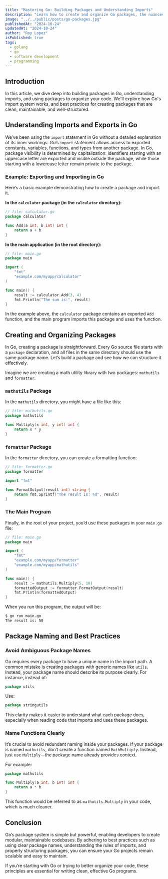 ```yaml
---
title: "Mastering Go: Building Packages and Understanding Imports"
description: "Learn how to create and organize Go packages, the nuances of Go's import system, and best practices for exporting package components."
image: "../../public/posts/go-packages.jpg"
publishedAt: "2024-10-24"
updatedAt: "2024-10-24"
author: "Roy Lopez"
isPublished: true
tags:
  - golang
  - go
  - software development
  - programming
---
```


## Introduction

In this article, we dive deep into building packages in Go, understanding imports, and using packages to organize your code. We'll explore how Go's import system works, and best practices for creating packages that are clean, maintainable, and well-structured.

## Understanding Imports and Exports in Go

We’ve been using the `import` statement in Go without a detailed explanation of its inner workings. Go’s `import` statement allows access to exported constants, variables, functions, and types from another package. In Go, package visibility is determined by capitalization: identifiers starting with an uppercase letter are exported and visible outside the package, while those starting with a lowercase letter remain private to the package.

### Example: Exporting and Importing in Go

Here’s a basic example demonstrating how to create a package and import it.

**In the `calculator` package (in the `calculator` directory):**

```go
// file: calculator.go
package calculator

func Add(a int, b int) int {
    return a + b
}
```

**In the main application (in the root directory):**

```go
// file: main.go
package main

import (
    "fmt"
    "example.com/myapp/calculator"
)

func main() {
    result := calculator.Add(3, 4)
    fmt.Println("The sum is:", result)
}
```

In the example above, the `calculator` package contains an exported `Add` function, and the main program imports this package and uses the function.

## Creating and Organizing Packages

In Go, creating a package is straightforward. Every Go source file starts with a `package` declaration, and all files in the same directory should use the same package name. Let’s build a package and see how we can structure it effectively.

Imagine we are creating a math utility library with two packages: `mathutils` and `formatter`.

### `mathutils` Package

In the `mathutils` directory, you might have a file like this:

```go
// file: mathutils.go
package mathutils

func Multiply(x int, y int) int {
    return x * y
}
```

### `formatter` Package

In the `formatter` directory, you can create a formatting function:

```go
// file: formatter.go
package formatter

import "fmt"

func FormatOutput(result int) string {
    return fmt.Sprintf("The result is: %d", result)
}
```

### The Main Program

Finally, in the root of your project, you’d use these packages in your `main.go` file:

```go
// file: main.go
package main

import (
    "fmt"
    "example.com/myapp/formatter"
    "example.com/myapp/mathutils"
)

func main() {
    result := mathutils.Multiply(5, 10)
    formattedOutput := formatter.FormatOutput(result)
    fmt.Println(formattedOutput)
}
```

When you run this program, the output will be:

```bash
$ go run main.go
The result is: 50
```

## Package Naming and Best Practices

### Avoid Ambiguous Package Names

Go requires every package to have a unique name in the import path. A common mistake is creating packages with generic names like `utils`. Instead, your package name should describe its purpose clearly. For instance, instead of:

```go
package utils
```

Use:

```go
package stringutils
```

This clarity makes it easier to understand what each package does, especially when reading code that imports and uses these packages.

### Name Functions Clearly

It’s crucial to avoid redundant naming inside your packages. If your package is named `mathutils`, don’t create a function named `MathMultiply`. Instead, just use `Multiply`—the package name already provides context.

For example:

```go
package mathutils

func Multiply(a int, b int) int {
    return a * b
}
```

This function would be referred to as `mathutils.Multiply` in your code, which is much cleaner.

## Conclusion

Go’s package system is simple but powerful, enabling developers to create modular, maintainable codebases. By adhering to best practices such as using clear package names, understanding the rules of imports, and properly structuring packages, you can ensure your Go projects remain scalable and easy to maintain.

If you’re starting with Go or trying to better organize your code, these principles are essential for writing clean, effective Go programs.

